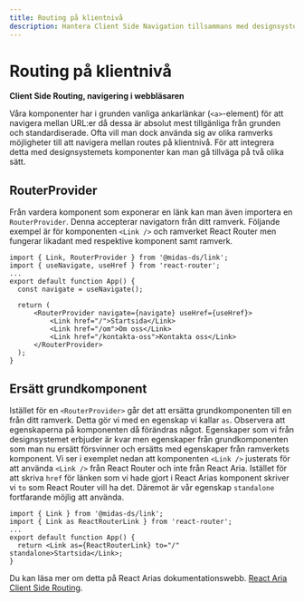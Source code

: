 ```yaml
---
title: Routing på klientnivå
description: Hantera Client Side Navigation tillsammans med designsystemet
---
```


# Routing på klientnivå

**Client Side Routing, navigering i webbläsaren**

Våra komponenter har i grunden vanliga ankarlänkar (`<a>`-element) för att navigera mellan URL:er då dessa är absolut mest tillgänliga från grunden och standardiserade.
Ofta vill man dock använda sig av olika ramverks möjligheter till att navigera mellan routes på klientnivå. För att integrera detta med designsystemets komponenter kan man gå tillväga på två olika sätt.

## RouterProvider

Från vardera komponent som exponerar en länk kan man även importera en `RouterProvider`. Denna accepterar navigatorn från ditt ramverk. Följande exempel är för komponenten `<Link />` och ramverket React Router men fungerar likadant med respektive komponent samt ramverk.

```tsx
import { Link, RouterProvider } from '@midas-ds/link';
import { useNavigate, useHref } from 'react-router';
...
export default function App() {
  const navigate = useNavigate();

  return (
      <RouterProvider navigate={navigate} useHref={useHref}>
          <Link href="/">Startsida</Link>
          <Link href="/om">Om oss</Link>
          <Link href="/kontakta-oss">Kontakta oss</Link>
      </RouterProvider>
  );
}
```

## Ersätt grundkomponent

Istället för en `<RouterProvider>` går det att ersätta grundkomponenten till en från ditt ramverk. Detta gör vi med en egenskap vi kallar `as`. Observera att egenskaperna på komponenten då förändras något.
Egenskaper som vi från designsystemet erbjuder är kvar men egenskaper från grundkomponenten som man nu ersätt försvinner och ersätts med egenskaper från ramverkets komponent. Vi ser i exemplet nedan att komponenten `<Link />` justerats för att använda `<Link />` från React Router och inte från React Aria.
Istället för att skriva `href` för länken som vi hade gjort i React Arias komponent skriver vi `to` som React Router vill ha det. Däremot är vår egenskap `standalone` fortfarande möjlig att använda.

```tsx
import { Link } from '@midas-ds/link';
import { Link as ReactRouterLink } from 'react-router';
...
export default function App() {
  return <Link as={ReactRouterLink} to="/" standalone>Startsida</Link>;
}
```

Du kan läsa mer om detta på React Arias dokumentationswebb. [React Aria Client Side Routing](https://react-spectrum.adobe.com/react-aria/routing.html).
